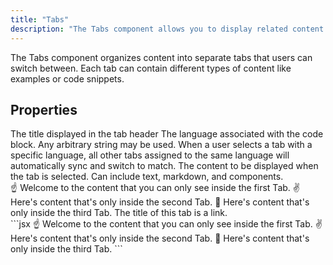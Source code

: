 ```yaml
---
title: "Tabs"
description: "The Tabs component allows you to display related content in a tabbed view."
---
```


The Tabs component organizes content into separate tabs that users can switch between. Each tab can contain different types of content like examples or code snippets.

## Properties

<ParamField path="title" type="string" required={true}>
  The title displayed in the tab header
</ParamField>

<ParamField path="language" type="string" required={false}>
  The language associated with the code block. Any arbitrary string may be used.
  When a user selects a tab with a specific language, all other tabs assigned to
  the same language will automatically sync and switch to match.
</ParamField>

<ParamField path="children" type="string | JSX" required={true}>
  The content to be displayed when the tab is selected. Can include text,
  markdown, and components.
</ParamField>

<br />

<Tabs>
  <Tab title="First Tab">
    ☝️ Welcome to the content that you can only see inside the first Tab.
  </Tab>
  <Tab title="Second Tab">
    ✌️ Here's content that's only inside the second Tab.
  </Tab>
  <Tab title="[Third Tab](https://github.com)">
    💪 Here's content that's only inside the third Tab. The title of this tab is
    a link.
  </Tab>
</Tabs>

<Aside>

<CodeBlock title="Markdown">
  ```jsx
  <Tabs>
    <Tab title="First Tab">
      ☝️ Welcome to the content that you can only see inside the first Tab.
    </Tab>
    <Tab title="Second Tab">
      ✌️ Here's content that's only inside the second Tab.
    </Tab>
    <Tab title="Third Tab">
      💪 Here's content that's only inside the third Tab.
    </Tab>
  </Tabs>
  ```
</CodeBlock>

</Aside>
